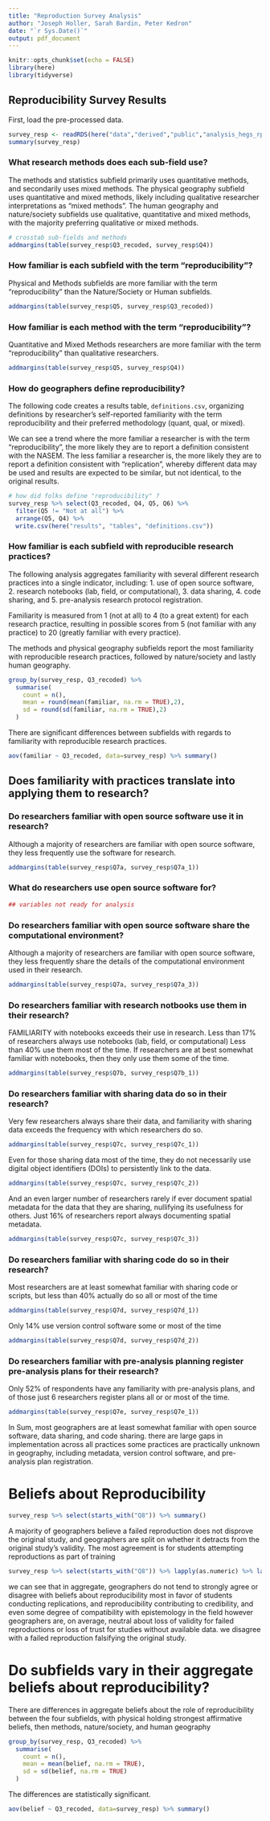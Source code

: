 ```yaml
---
title: "Reproduction Survey Analysis"
author: "Joseph Holler, Sarah Bardin, Peter Kedron"
date: "`r Sys.Date()`"
output: pdf_document
---
```


```r
knitr::opts_chunk$set(echo = FALSE)
library(here)
library(tidyverse)
```

## Reproducibility Survey Results

First, load the pre-processed data.

```r
survey_resp <- readRDS(here("data","derived","public","analysis_hegs_rpr.rds"))
summary(survey_resp)
```

### What research methods does each sub-field use?

The methods and statistics subfield primarily uses quantitative methods, and secondarily uses mixed methods.
The physical geography subfield uses quantitative and mixed methods, likely including qualitative researcher
interpretations as "mixed methods".
The human geography and nature/society subfields use qualitative, quantitative and mixed methods, with the majority preferring qualitative or mixed methods.

```r
# crosstab sub-fields and methods
addmargins(table(survey_resp$Q3_recoded, survey_resp$Q4))


```

### How familiar is each subfield with the term "reproducibility"?

Physical and Methods subfields are more familiar with the
term "reproducibility" than the Nature/Society or Human subfields.

```r
addmargins(table(survey_resp$Q5, survey_resp$Q3_recoded))
```

### How familiar is each method with the term "reproducibility"?

Quantitative and Mixed Methods researchers are more familiar with the
term "reproducibility" than qualitative researchers.

```r
addmargins(table(survey_resp$Q5, survey_resp$Q4))
```

### How do geographers define reproducibility?

The following code creates a results table, `definitions.csv`, organizing
definitions by researcher's self-reported familiarity with the term reproducibility
and their preferred methodology (quant, qual, or mixed).

We can see a trend where the more familiar a researcher is with the term "reproducibility", 
the more likely they are to report a definition consistent with the NASEM.
The less familiar a researcher is, the more likely they are to report a definition
consistent with "replication", whereby different data may be used and results are 
expected to be similar, but not identical, to the original results.

```r
# how did folks define "reproducibility" ?
survey_resp %>% select(Q3_recoded, Q4, Q5, Q6) %>%
  filter(Q5 != "Not at all") %>%
  arrange(Q5, Q4) %>%
  write.csv(here("results", "tables", "definitions.csv"))
```


### How familiar is each subfield with reproducible research practices?

The following analysis aggregates familiarity with several different research 
practices into a single indicator, including:
1. use of open source software,
2. research notebooks (lab, field, or computational),
3. data sharing,
4. code sharing, and 
5. pre-analysis research protocol registration.

Familiarity is measured from 1 (not at all) to 4 (to a great extent) for each
research practice, resulting in possible scores from 5 (not familiar with any practice)
to 20 (greatly familiar with every practice).

The methods and physical geography subfields report the most familiarity with
reproducible research practices, followed by nature/society and lastly human geography.

```r
group_by(survey_resp, Q3_recoded) %>%
  summarise(
    count = n(),
    mean = round(mean(familiar, na.rm = TRUE),2),
    sd = round(sd(familiar, na.rm = TRUE),2)
  )
```

There are significant differences between subfields with regards to familiarity with reproducible research practices.

```r
aov(familiar ~ Q3_recoded, data=survey_resp) %>% summary()
```

## Does familiarity with practices translate into applying them to research?

### Do researchers familiar with open source software use it in research?

Although a majority of researchers are familiar with open source software, they
less frequently use the software for research.

```r
addmargins(table(survey_resp$Q7a, survey_resp$Q7a_1))
```

### What do researchers use open source software for?

```r

## variables not ready for analysis

```

### Do researchers familiar with open source software share the computational environment?

Although a majority of researchers are familiar with open source software, they
less frequently share the details of the computational environment used in their
research.

```r
addmargins(table(survey_resp$Q7a, survey_resp$Q7a_3))
```

### Do researchers familiar with research notbooks use them in their research?

FAMILIARITY with notebooks exceeds their use in research. 
Less than 17% of researchers always use notebooks (lab, field, or computational)
Less than 40% use them most of the time.
If researchers are at best somewhat familiar with notebooks, then they only
use them some of the time.

```r
addmargins(table(survey_resp$Q7b, survey_resp$Q7b_1))
```

### Do researchers familiar with sharing data do so in their research?

Very few researchers always share their data, and familiarity with sharing
data exceeds the frequency with which researchers do so.

```r
addmargins(table(survey_resp$Q7c, survey_resp$Q7c_1))
```

Even for those sharing data most of the time, they do not necessarily use
digital object identifiers (DOIs) to persistently link to the data.

```r
addmargins(table(survey_resp$Q7c, survey_resp$Q7c_2))
```

And an even larger number of researchers rarely if ever document spatial metadata
for the data that they are sharing, nullifying its usefulness for others.
Just 16% of researchers report always documenting spatial metadata.

```r
addmargins(table(survey_resp$Q7c, survey_resp$Q7c_3))
```

### Do researchers familiar with sharing code do so in their research?

Most researchers are at least somewhat familiar with sharing code or scripts,
but less than 40% actually do so all or most of the time

```r
addmargins(table(survey_resp$Q7d, survey_resp$Q7d_1))
```

Only 14% use version control software some or most of the time

```r
addmargins(table(survey_resp$Q7d, survey_resp$Q7d_2))
```

### Do researchers familiar with pre-analysis planning register pre-analysis plans for their research?

Only 52% of respondents have any familiarity with pre-analysis plans, and of those
just 6 researchers register plans all or or most of the time.

```r
addmargins(table(survey_resp$Q7e, survey_resp$Q7e_1))
```

In Sum, most geographers are at least somewhat familiar with open source software,
data sharing, and code sharing.
there are large gaps in implementation across all practices
some practices are practically unknown in geography, including metadata, 
version control software, and pre-analysis plan registration.

# Beliefs about Reproducibility

```r
survey_resp %>% select(starts_with("Q8")) %>% summary()
```


A majority of geographers believe a failed reproduction does not disprove the original study,
and geographers are split on whether it detracts from the original study's validity.
The most agreement is for students attempting reproductions as part of training

```r
survey_resp %>% select(starts_with("Q8")) %>% lapply(as.numeric) %>% lapply(summary, na.rm=TRUE)
```

we can see that in aggregate, geographers do not tend to strongly agree or disagree
with beliefs about reproducibility
most in favor of students conducting replications, and reproducibility contributing
to credibility, and even some degree of compatibility with epistemology in the field
however geographers are, on average, neutral about loss of validity for failed reproductions
or loss of trust for studies without available data. 
we disagree with a failed reproduction falsifying the original study.

# Do subfields vary in their aggregate beliefs about reproducibility?

There are differences in aggregate beliefs about the role of 
reproducibility between the four subfields, with physical holding strongest affirmative
beliefs, then methods, nature/society, and human geography

```r
group_by(survey_resp, Q3_recoded) %>%
  summarise(
    count = n(),
    mean = mean(belief, na.rm = TRUE),
    sd = sd(belief, na.rm = TRUE)
  )
```

The differences are statistically significant.

```r
aov(belief ~ Q3_recoded, data=survey_resp) %>% summary()
```

